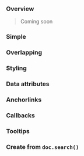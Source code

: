 ### Overview

> Coming soon

### Simple

### Overlapping

### Styling

### Data attributes

### Anchorlinks

### Callbacks

### Tooltips

### Create from `doc.search()`
